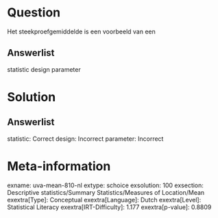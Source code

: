 Question
========

Het steekproefgemiddelde is een voorbeeld van een

Answerlist
----------

statistic
design
parameter

Solution
========

Answerlist
----------

statistic: Correct
design: Incorrect
parameter: Incorrect

Meta-information
================
exname: uva-mean-810-nl
extype: schoice
exsolution: 100
exsection: Descriptive statistics/Summary Statistics/Measures of Location/Mean
exextra[Type]: Conceptual
exextra[Language]: Dutch
exextra[Level]: Statistical Literacy
exextra[IRT-Difficulty]: 1.177
exextra[p-value]: 0.8809

